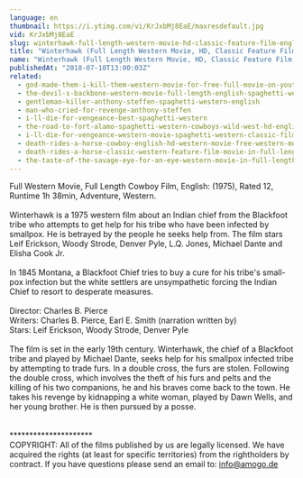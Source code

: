 ```yaml
---
language: en
thumbnail: https://i.ytimg.com/vi/KrJxbMj8EaE/maxresdefault.jpg
vid: KrJxbMj8EaE
slug: winterhawk-full-length-western-movie-hd-classic-feature-film-english-free-full-westerns
title: "Winterhawk (Full Length Western Movie, HD, Classic Feature Film, English) *free full westerns*"
name: "Winterhawk (Full Length Western Movie, HD, Classic Feature Film, English) *free full westerns*"
publishedAt: "2018-07-10T13:00:03Z"
related:
  - god-made-them-i-kill-them-western-movie-for-free-full-movie-on-youtube-cowboy-film
  - the-devil-s-backbone-western-movie-full-length-english-spaghetti-western-cowboyfilm-watchfree
  - gentleman-killer-anthony-steffen-spaghetti-western-english
  - man-who-cried-for-revenge-anthony-steffen
  - i-ll-die-for-vengeance-best-spaghetti-western
  - the-road-to-fort-alamo-spaghetti-western-cowboys-wild-west-hd-english
  - i-ll-die-for-vengeance-western-movie-spaghetti-western-classic-film-free-cowboy-movie
  - death-rides-a-horse-cowboy-english-hd-western-movie-free-western-movies
  - death-rides-a-horse-classic-western-feature-film-movie-in-full-length-full-movies-for-free
  - the-taste-of-the-savage-eye-for-an-eye-western-movie-in-full-length-english-free-feature-film
---
```


Full Western Movie, Full Length Cowboy Film, English: (1975), Rated 12, Runtime 1h 38min, Adventure, Western.<br />
<br />
Winterhawk is a 1975 western film about an Indian chief from the Blackfoot tribe who attempts to get help for his tribe who have been infected by smallpox. He is betrayed by the people he seeks help from. The film stars Leif Erickson, Woody Strode, Denver Pyle, L.Q. Jones, Michael Dante and Elisha Cook Jr.<br />
<br />
In 1845 Montana, a Blackfoot Chief tries to buy a cure for his tribe's small-pox infection but the white settlers are unsympathetic forcing the Indian Chief to resort to desperate measures.<br />
<br />
Director: Charles B. Pierce<br />
Writers: Charles B. Pierce, Earl E. Smith (narration written by)<br />
Stars: Leif Erickson, Woody Strode, Denver Pyle <br />
<br />
The film is set in the early 19th century. Winterhawk, the chief of a Blackfoot tribe and played by Michael Dante, seeks help for his smallpox infected tribe by attempting to trade furs. In a double cross, the furs are stolen. Following the double cross, which involves the theft of his furs and pelts and the killing of his two companions, he and his braves come back to the town. He takes his revenge by kidnapping a white woman, played by Dawn Wells, and her young brother. He is then pursued by a posse.<br />
<br />
<br />
*********************<br />
COPYRIGHT: All of the films published by us are legally licensed. We have acquired the rights (at least for specific territories) from the rightholders by contract. If you have questions please send an email to: info@amogo.de